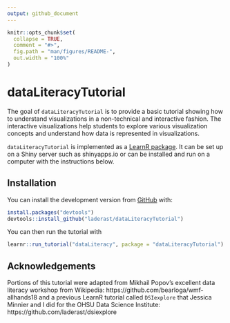 ```yaml
---
output: github_document
---
```


<!-- README.md is generated from README.Rmd. Please edit that file -->

```r
knitr::opts_chunk$set(
  collapse = TRUE,
  comment = "#>",
  fig.path = "man/figures/README-",
  out.width = "100%"
)
```
# dataLiteracyTutorial

The goal of `dataLiteracyTutorial` is to provide a basic tutorial showing how to understand visualizations in a non-technical and interactive fashion. The interactive visualizations help students to explore various visualization concepts and understand how data is represented in visualizations.

`dataLiteracyTutorial` is implemented as a [LearnR package](https://rstudio.github.io/learnr/). It can be set up on a Shiny server such as shinyapps.io or can be installed and run on a computer with the instructions below.

## Installation

You can install the development version from [GitHub](https://github.com/) with:

``` r
install.packages("devtools")
devtools::install_github("laderast/dataLiteracyTutorial")
```

You can then run the tutorial with

```r
learnr::run_tutorial("dataLiteracy", package = "dataLiteracyTutorial")
```

## Acknowledgements

Portions of this tutorial were adapted from Mikhail Popov's excellent data literacy workshop from Wikipedia: https://github.com/bearloga/wmf-allhands18 and a previous LearnR tutorial called `DSIexplore` that Jessica Minnier and I did for the OHSU Data Science Institute: https://github.com/laderast/dsiexplore
